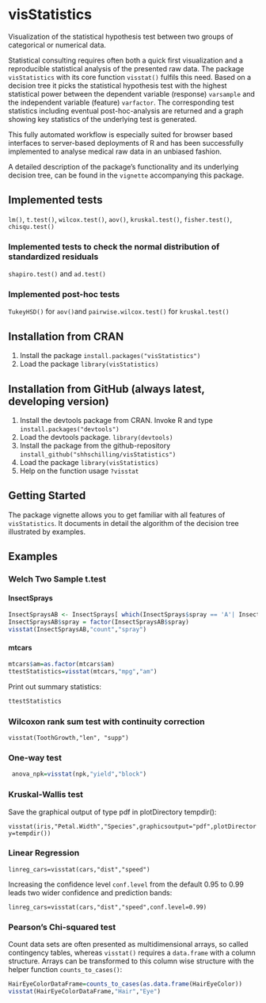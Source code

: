 # visStatistics

Visualization of the statistical hypothesis test between two groups of categorical or numerical data.

Statistical consulting  requires often both a quick first visualization and a reproducible statistical analysis 
of the presented raw data. The package `visStatistics` with its core function `visstat()` fulfils this need. 
Based on a decision tree it picks the statistical hypothesis test  with the highest statistical 
power between the dependent variable (response) `varsample` and the independent variable (feature) `varfactor`. 
The corresponding test statistics including eventual post-hoc-analysis are returned and 
a graph showing key statistics of the underlying test is generated. 

This fully automated workflow is especially suited for browser based interfaces to server-based
deployments of R and has been successfully implemented to analyse medical raw data in an unbiased fashion.
 
A detailed description of the package's functionality and its underlying decision tree, can be found in the `vignette` accompanying this package.

## Implemented tests
`lm()`, `t.test()`, `wilcox.test()`, `aov()`, `kruskal.test()`, `fisher.test()`, `chisqu.test()`

### Implemented tests to check the normal distribution of standardized residuals
`shapiro.test()` and `ad.test()`

### Implemented post-hoc tests
`TukeyHSD()` for `aov() `and `pairwise.wilcox.test()` for `kruskal.test()`


## Installation from CRAN
1. Install the package
`install.packages("visStatistics")`
2. Load the package
`library(visStatistics)`

## Installation from GitHub (always latest, developing version)
1. Install the devtools package from CRAN. Invoke R and type
`install.packages("devtools")`
2.  Load the devtools package.
`library(devtools)`
3. Install the package from the github-repository
`install_github("shhschilling/visStatistics")`
4. Load the package 
`library(visStatistics)`
5. Help on the function usage
`?visstat`

## Getting Started
The package vignette
allows you to get familiar with all features of `visStatistics`. It documents in detail the algorithm of the decision tree illustrated by examples. 

## Examples 

###  Welch Two Sample t.test

#### InsectSprays

```r
InsectSpraysAB <- InsectSprays[ which(InsectSprays$spray == 'A'| InsectSprays$spray == 'B'), ] 
InsectSpraysAB$spray = factor(InsectSpraysAB$spray)
visstat(InsectSpraysAB,"count","spray")
```
#### mtcars
```r
mtcars$am=as.factor(mtcars$am)
ttestStatistics=visstat(mtcars,"mpg","am") 
```
Print out summary statistics:
```r
ttestStatistics
```

### Wilcoxon rank sum test with continuity correction
`visstat(ToothGrowth,"len", "supp")`

### One-way test

```r
 anova_npk=visstat(npk,"yield","block")

```

### Kruskal-Wallis test
Save the graphical output of type pdf in plotDirectory tempdir():

`visstat(iris,"Petal.Width","Species",graphicsoutput="pdf",plotDirectory=tempdir())`

### Linear Regression
`linreg_cars=visstat(cars,"dist","speed")`

Increasing the confidence level `conf.level` from the default 0.95 to 0.99 leads two wider confidence and prediction bands:

`linreg_cars=visstat(cars,"dist","speed",conf.level=0.99)`

### Pearson's Chi-squared test
Count data sets are often presented as multidimensional arrays, so called contingency tables, whereas `visstat()` requires a `data.frame` with a column structure. Arrays can be transformed to this column wise structure with the helper function `counts_to_cases()`:
```r
HairEyeColorDataFrame=counts_to_cases(as.data.frame(HairEyeColor))
visstat(HairEyeColorDataFrame,"Hair","Eye")
```
